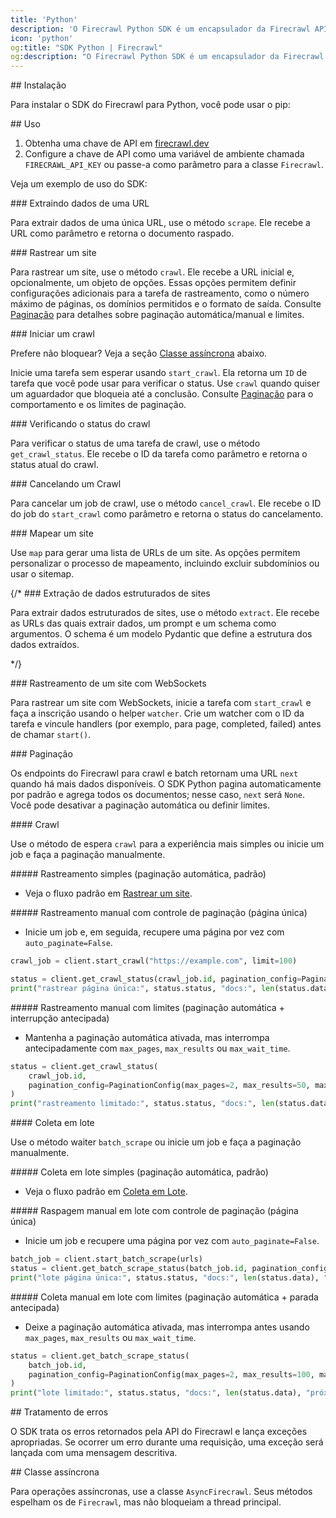 ```yaml
---
title: 'Python'
description: 'O Firecrawl Python SDK é um encapsulador da Firecrawl API que ajuda você a transformar sites em Markdown com facilidade.'
icon: 'python'
og:title: "SDK Python | Firecrawl"
og:description: "O Firecrawl Python SDK é um encapsulador da Firecrawl API que ajuda você a transformar sites em Markdown com facilidade."
---
```



<div id="installation">
  ## Instalação
</div>

Para instalar o SDK do Firecrawl para Python, você pode usar o pip:

<InstallationPython />

<div id="usage">
  ## Uso
</div>

1. Obtenha uma chave de API em [firecrawl.dev](https://firecrawl.dev)
2. Configure a chave de API como uma variável de ambiente chamada `FIRECRAWL_API_KEY` ou passe-a como parâmetro para a classe `Firecrawl`.

Veja um exemplo de uso do SDK:

<ScrapeAndCrawlExamplePython />

<div id="scraping-a-url">
  ### Extraindo dados de uma URL
</div>

Para extrair dados de uma única URL, use o método `scrape`. Ele recebe a URL como parâmetro e retorna o documento raspado.

<ScrapePythonShort />

<div id="crawl-a-website">
  ### Rastrear um site
</div>

Para rastrear um site, use o método `crawl`. Ele recebe a URL inicial e, opcionalmente, um objeto de opções. Essas opções permitem definir configurações adicionais para a tarefa de rastreamento, como o número máximo de páginas, os domínios permitidos e o formato de saída. Consulte [Paginação](#pagination) para detalhes sobre paginação automática/manual e limites.

<CrawlPythonShort />

<div id="start-a-crawl">
  ### Iniciar um crawl
</div>

<Tip>Prefere não bloquear? Veja a seção [Classe assíncrona](#async-class) abaixo.</Tip>

Inicie uma tarefa sem esperar usando `start_crawl`. Ela retorna um `ID` de tarefa que você pode usar para verificar o status. Use `crawl` quando quiser um aguardador que bloqueia até a conclusão. Consulte [Paginação](#pagination) para o comportamento e os limites de paginação.

<StartCrawlPythonShort />

<div id="checking-crawl-status">
  ### Verificando o status do crawl
</div>

Para verificar o status de uma tarefa de crawl, use o método `get_crawl_status`. Ele recebe o ID da tarefa como parâmetro e retorna o status atual do crawl.

<CheckCrawlStatusPythonShort />

<div id="cancelling-a-crawl">
  ### Cancelando um Crawl
</div>

Para cancelar um job de crawl, use o método `cancel_crawl`. Ele recebe o ID do job do `start_crawl` como parâmetro e retorna o status do cancelamento.

<CancelCrawlPythonShort />

<div id="map-a-website">
  ### Mapear um site
</div>

Use `map` para gerar uma lista de URLs de um site. As opções permitem personalizar o processo de mapeamento, incluindo excluir subdomínios ou usar o sitemap.

<MapPythonShort />

{/* ### Extração de dados estruturados de sites

  Para extrair dados estruturados de sites, use o método `extract`. Ele recebe as URLs das quais extrair dados, um prompt e um schema como argumentos. O schema é um modelo Pydantic que define a estrutura dos dados extraídos.

  <ExtractPythonShort /> */}

<div id="crawling-a-website-with-websockets">
  ### Rastreamento de um site com WebSockets
</div>

Para rastrear um site com WebSockets, inicie a tarefa com `start_crawl` e faça a inscrição usando o helper `watcher`. Crie um watcher com o ID da tarefa e vincule handlers (por exemplo, para page, completed, failed) antes de chamar `start()`.

<CrawlWebSocketPythonBase />

<div id="pagination">
  ### Paginação
</div>

Os endpoints do Firecrawl para crawl e batch retornam uma URL `next` quando há mais dados disponíveis. O SDK Python pagina automaticamente por padrão e agrega todos os documentos; nesse caso, `next` será `None`. Você pode desativar a paginação automática ou definir limites.

<div id="crawl">
  #### Crawl
</div>

Use o método de espera `crawl` para a experiência mais simples ou inicie um job e faça a paginação manualmente.

<div id="simple-crawl-auto-pagination-default">
  ##### Rastreamento simples (paginação automática, padrão)
</div>

* Veja o fluxo padrão em [Rastrear um site](#crawl-a-website).

<div id="manual-crawl-with-pagination-control-single-page">
  ##### Rastreamento manual com controle de paginação (página única)
</div>

* Inicie um job e, em seguida, recupere uma página por vez com `auto_paginate=False`.

```python Python
crawl_job = client.start_crawl("https://example.com", limit=100)

status = client.get_crawl_status(crawl_job.id, pagination_config=PaginationConfig(auto_paginate=False))
print("rastrear página única:", status.status, "docs:", len(status.data), "próximo:", status.next)
```

<div id="manual-crawl-with-limits-auto-pagination-early-stop">
  ##### Rastreamento manual com limites (paginação automática + interrupção antecipada)
</div>

* Mantenha a paginação automática ativada, mas interrompa antecipadamente com `max_pages`, `max_results` ou `max_wait_time`.

```python Python
status = client.get_crawl_status(
    crawl_job.id,
    pagination_config=PaginationConfig(max_pages=2, max_results=50, max_wait_time=15),
)
print("rastreamento limitado:", status.status, "docs:", len(status.data), "próximo:", status.next)
```

<div id="batch-scrape">
  #### Coleta em lote
</div>

Use o método waiter `batch_scrape` ou inicie um job e faça a paginação manualmente.

<div id="simple-batch-scrape-auto-pagination-default">
  ##### Coleta em lote simples (paginação automática, padrão)
</div>

* Veja o fluxo padrão em [Coleta em Lote](/pt-BR/features/batch-scrape).

<div id="manual-batch-scrape-with-pagination-control-single-page">
  ##### Raspagem manual em lote com controle de paginação (página única)
</div>

* Inicie um job e recupere uma página por vez com `auto_paginate=False`.

```python Python
batch_job = client.start_batch_scrape(urls)
status = client.get_batch_scrape_status(batch_job.id, pagination_config=PaginationConfig(auto_paginate=False))
print("lote página única:", status.status, "docs:", len(status.data), "próximo:", status.next)
```

<div id="manual-batch-scrape-with-limits-auto-pagination-early-stop">
  ##### Coleta manual em lote com limites (paginação automática + parada antecipada)
</div>

* Deixe a paginação automática ativada, mas interrompa antes usando `max_pages`, `max_results` ou `max_wait_time`.

```python Python
status = client.get_batch_scrape_status(
    batch_job.id,
    pagination_config=PaginationConfig(max_pages=2, max_results=100, max_wait_time=20),
)
print("lote limitado:", status.status, "docs:", len(status.data), "próximo:", status.next)
```

<div id="error-handling">
  ## Tratamento de erros
</div>

O SDK trata os erros retornados pela API do Firecrawl e lança exceções apropriadas. Se ocorrer um erro durante uma requisição, uma exceção será lançada com uma mensagem descritiva.

<div id="async-class">
  ## Classe assíncrona
</div>

Para operações assíncronas, use a classe `AsyncFirecrawl`. Seus métodos espelham os de `Firecrawl`, mas não bloqueiam a thread principal.

<AIOPython />
